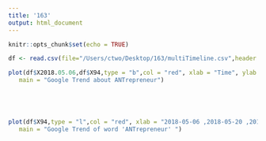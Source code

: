 ```yaml
---
title: '163'
output: html_document
---
```


```r
knitr::opts_chunk$set(echo = TRUE)
```



```r
df <- read.csv(file="/Users/ctwo/Desktop/163/multiTimeline.csv",header = TRUE)

plot(df$X2018.05.06,df$X94,type = "b",col = "red", xlab = "Time", ylab = "Topic Index", 
   main = "Google Trend about ANTrepreneur")





plot(df$X94,type = "l",col = "red", xlab = "2018-05-06 ,2018-05-20 ,2018-06-10......................................2019-04-07, 2019-04-28", ylab = "Topic Index", 
   main = "Google Trend of word 'ANTrepreneur' ")

```


```r

```
